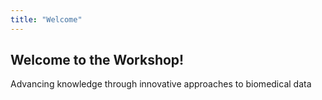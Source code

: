 ```yaml
---
title: "Welcome"
---
```



::: hero-banner
# Welcome to the Workshop!
 
Advancing knowledge through innovative approaches to biomedical data
:::